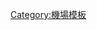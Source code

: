 {{Navbox
|name = 美国主要机场
|title = [[美國機場列表|美國主要機場]]  
|state = {{{state|autocollapse}}}
|listclass = hlist
|list1 =
* 亞特蘭大（[[哈茨菲尔德-杰克逊亚特兰大国际机场]]– ATL）
* 巴爾的摩（[[巴尔的摩/华盛顿瑟古德·马歇尔国际机场]]– BWI）
* 波士頓（[[爱德华·劳伦斯·洛根将军国际机场]]– BOS）
* 夏洛特（[[夏洛特道格拉斯國際機場]]– CLT）
* 芝加哥
** [[中途国际机场]]– MDW
** [[奥黑尔国际机场]]– ORD
* 達拉斯-沃思堡（[[达拉斯/沃思堡国际机场]]– DFW）
* 丹佛（[[丹佛國際機場]]– DEN）
* 底特律（[[底特律都会韦恩县机场]]– DTW）
* 勞德代爾堡（[[劳德代尔堡-好莱坞国际机场]]– FLL）
* 檀香山（[[丹尼爾·井上國際機場]]– HNL）
* 休士頓（[[喬治·布什洲際機場]]– IAH）
* 拉斯维加斯（[[哈里·瑞德国际机场]]– LAS）
* 洛杉磯（[[洛杉磯國際機場]]– LAX）
* 邁阿密（[[邁阿密國際機場]]– MIA）
* 明尼阿波利斯-聖保羅（[[明尼阿波利斯-圣保罗国际机场]]– MSP）
* 紐約
** [[約翰·甘迺迪國際機場]]– JFK
** [[拉瓜地亞機場]]– LGA
* 紐華克（[[紐華克自由國際機場]]– EWR）
* 奧蘭多（[[奥兰多国际机场]]– MCO）
* 費城（[[費城國際機場]]– PHL）
* 菲尼克斯（[[菲尼克斯天港國際機場]]– PHX）
* 波特兰（[[波特兰国际机场]]– PDX）
* 鹽湖城（[[盐湖城国际机场]]– SLC）
* 聖地牙哥（[[聖地牙哥國際機場]]– SAN）
* 舊金山（[[舊金山國際機場]]– SFO）
* 西雅圖（[[西雅圖-塔科馬國際機場]]– SEA）
* 坦帕（[[坦帕國際機場]]– TPA）
* 華盛頓特區
** [[罗纳德·里根华盛顿国家机场]]– DCA
** [[华盛顿杜勒斯国际机场]]– IAD
}}<noinclude>
{{collapsible option}}
[[Category:機場模板]]
</noinclude>
